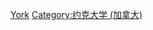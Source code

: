 {{Commons category|Alumni of York University}}

[[Category:加拿大大學校友|York]]
[[Category:约克大学_(加拿大)|Category:约克大学 (加拿大)]]